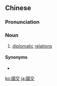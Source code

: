 ==Chinese==
{{zh-forms|s=国交}}

===Pronunciation===
{{zh-pron
|m=guójiāo
|cat=n
}}

===Noun===
{{zh-noun}}

# [[diplomatic]] [[relations]]

====Synonyms====
* {{zh-l|邦交}}

[[ko:國交]]
[[ja:國交]]